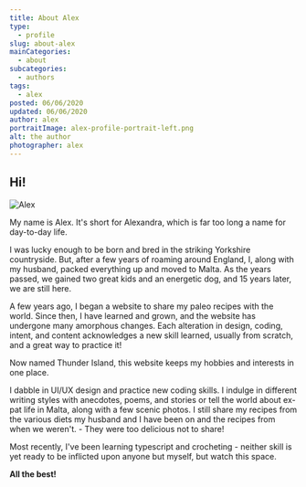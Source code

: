 ```yaml
---
title: About Alex
type: 
  - profile
slug: about-alex
mainCategories: 
  - about
subcategories: 
  - authors
tags:
  - alex
posted: 06/06/2020
updated: 06/06/2020
author: alex
portraitImage: alex-profile-portrait-left.png
alt: the author
photographer: alex
---
```


<AuthorBody>

## Hi!

![Alex](/alex-profile-portrait-left.png "the author")

My name is Alex. It's short for Alexandra, which is far too long a name for day-to-day life. 

I was lucky enough to be born and bred in the striking Yorkshire countryside. But, after a few years of roaming around England, I, along with my husband, packed everything up and moved to Malta. As the years passed, we gained two great kids and an energetic dog, and 15 years later, we are still here.

A few years ago, I began a website to share my paleo recipes with the world. Since then, I have learned and grown, and the website has undergone many amorphous changes. Each alteration in design, coding, intent, and content acknowledges a new skill learned, usually from scratch, and a great way to practice it! 

Now named Thunder Island, this website keeps my hobbies and interests in one place.

I dabble in UI/UX design and practice new coding skills. I indulge in different writing styles with anecdotes, poems, and stories or tell the world about ex-pat life in Malta, along with a few scenic photos. I still share my recipes from the various diets my husband and I have been on and the recipes from when we weren't. - They were too delicious not to share! 

Most recently, I've been learning typescript and crocheting - neither skill is yet ready to be inflicted upon anyone but myself, but watch this space.

**All the best!**

</AuthorBody>